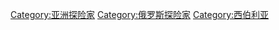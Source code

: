 [[Category:亚洲探险家|Category:亚洲探险家]]
[[Category:俄罗斯探险家|Category:俄罗斯探险家]]
[[Category:西伯利亚|Category:西伯利亚]]